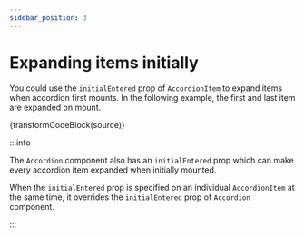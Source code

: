 ```yaml
---
sidebar_position: 3
---
```



# Expanding items initially

You could use the `initialEntered` prop of `AccordionItem` to expand items when accordion
first mounts. In the following example, the first and last item are expanded on mount.

<InitialEntered />

<CodeBlock language="jsx">{transformCodeBlock(source)}</CodeBlock>

:::info

The `Accordion` component also has an `initialEntered` prop which can make every accordion
item expanded when initially mounted.

When the `initialEntered` prop is specified on an individual `AccordionItem` at the same
time, it overrides the `initialEntered` prop of `Accordion` component.

:::
